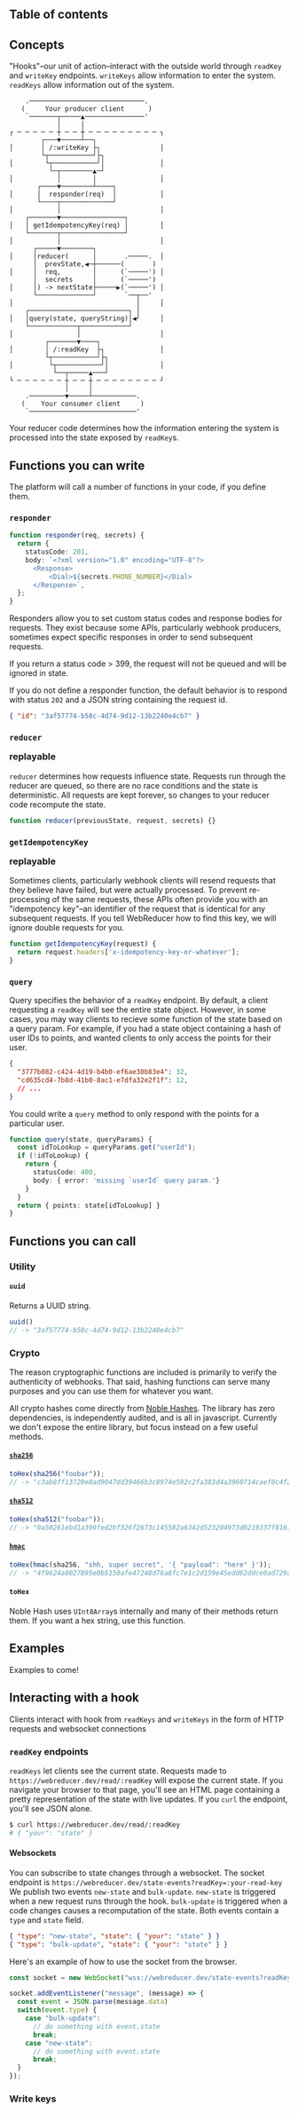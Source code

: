
## Table of contents

## Concepts

"Hooks"–our unit of action–interact with the outside world through `readKey` and `writeKey` endpoints. `writeKeys` allow information to enter the system. `readKeys` allow information out of the system.

```text
    .─────────────────────────────.    
   (     Your producer client      )   
    `───────┬─────▲───────────────'    
            │     │                    
┌ ─ ─ ─ ─ ─ ┼ ─ ─ ┼ ─ ─ ─ ─ ─ ─ ─ ─ ─ ┐
        ┌───▼─────┴──┐                 
│       │ /:writeKey ├┐               │
        └┬───────────┘├┐               
│        └┬───────────┘│              │
          └─┬────────▲─┘               
│           │        │                │
       ┌────▼────────┴────┐            
│      │  responder(req)  │           │
       └────┬─────────────┘            
│           │                         │
    ┌───────▼────────────────┐         
│   │ getIdempotencyKey(req) │        │
    └───────┬────────────────┘         
│           │                         │
      ┌─────▼────────┐                 
│     │reducer(      │       .─────.  │
      │  prevState,◀─┼──────(       )  
│     │  req,        │      (`─────') │
      │  secrets     │      (`─────')  
│     │) -> nextState├─────▶(`─────') │
      └──────────────┘       `──┬──'   
│                               │     │
    ┌─────────────────────────┐ │      
│   │query(state, queryString)│◀┘     │
    └────────────┬────────────┘        
│                │                    │
         ┌───────▼────┐                
│        │ /:readKey  ├┐              │
         └┬───────────┘├┐              
│         └┬───────────┘│             │
           └──┬─────▲───┘              
└ ─ ─ ─ ─ ─ ─ ┼ ─ ─ ┼ ─ ─ ─ ─ ─ ─ ─ ─ ┘
              │     │                  
    .─────────▼─────┴───────────.      
   (    Your consumer client     )     
    `───────────────────────────'        
```

Your reducer code determines how the information entering the system is processed into the state exposed by `readKey`s.

## Functions you can write

The platform will call a number of functions in your code, if you define them.

### `responder`

```ts
function responder(req, secrets) {
  return {
    statusCode: 201,
    body: `<?xml version="1.0" encoding="UTF-8"?>
      <Response>
          <Dial>${secrets.PHONE_NUMBER}</Dial>
      </Response>`,
  };
}
```

Responders allow you to set custom status codes and response bodies for requests. They exist because some APIs, particularly webhook producers, sometimes expect specific responses in order to send subsequent requests.

If you return a status code > 399, the request will not be queued and will be ignored in state.

If you do not define a responder function, the default behavior is to respond with status `202` and a JSON string containing the request id.

```json
{ "id": "3af57774-b58c-4d74-9d12-13b2240e4cb7" }
```

### `reducer` <p className="badge bg-green-600 ml-4">replayable</p>

`reducer` determines how requests influence state. Requests run through the reducer are queued, so there are no race conditions and the state is deterministic. All requests are kept forever, so changes to your reducer code recompute the state.

```ts
function reducer(previousState, request, secrets) {}
```

### `getIdempotencyKey` <p className="badge bg-green-600 ml-4">replayable</p>

Sometimes clients, particularly webhook clients will resend requests that they believe have failed, but were actually processed. To prevent re-processing of the same requests, these APIs often provide you with an "idempotency key"–an identifier of the request that is identical for any subsequent requests. If you tell WebReducer how to find this key, we will ignore double requests for you.

```js
function getIdempotencyKey(request) {
  return request.headers['x-idempotency-key-or-whatever'];
}
```

### `query`
Query specifies the behavior of a `readKey` endpoint. By default, a client requesting a `readKey` will see the entire state object. However, in some cases, you may way clients to recieve some function of the state based on a query param. For example, if you had a state object containing a hash of user IDs to points, and wanted clients to only access the points for their user.

```json
{
  "3777b082-c424-4d19-b4b0-ef6ae30b83e4": 32,
  "cd635cd4-7b8d-41b0-8ac1-e7dfa32e2f1f": 12,
  // ...
}
```

You could write a `query` method to only respond with the points for a particular user.

```ts
function query(state, queryParams) {
  const idToLookup = queryParams.get("userId");
  if (!idToLookup) {
    return {
      statusCode: 400,
      body: { error: 'missing `userId` query param.'}
    }
  }
  return { points: state[idToLookup] }
}
```

## Functions you can call

### Utility

#### `uuid`

Returns a UUID string.

```js
uuid()
// -> "3af57774-b58c-4d74-9d12-13b2240e4cb7"
```


### Crypto

The reason cryptographic functions are included is primarily to verify the authenticity of webhooks. That said, hashing functions can serve many purposes and you can use them for whatever you want.

All crypto hashes come directly from [Noble Hashes](https://github.com/paulmillr/noble-hashes). The library has zero dependencies, is independently audited, and is all in javascript. Currently we don't expose the entire library, but focus instead on a few useful methods.

#### [`sha256`](https://github.com/paulmillr/noble-hashes#sha2-sha256-sha384-sha512-sha512_256)

```js
toHex(sha256("foobar"));
// -> "c3ab8ff13720e8ad9047dd39466b3c8974e592c2fa383d4a3960714caef0c4f2"
```

#### [`sha512`](https://github.com/paulmillr/noble-hashes#sha2-sha256-sha384-sha512-sha512_256)

```js
toHex(sha512("foobar"));
// -> "0a50261ebd1a390fed2bf326f2673c145582a6342d523204973d0219337f81616a8069b012587cf5635f6925f1b56c360230c19b273500ee013e030601bf2425"
```

#### [`hmac`](https://github.com/paulmillr/noble-hashes#hmac)

```js
toHex(hmac(sha256, "shh, super secret", '{ "payload": "here" }'));
// -> "4f9624a8027895e0b5150afe47248d76a8fc7e1c2d159e45edd62ddce0ad729a"
```

#### `toHex`

Noble Hash uses `UInt8Array`s internally and many of their methods return them. If you want a hex string, use this function.

## Examples

Examples to come!

## Interacting with a hook

Clients interact with hook from `readKeys` and `writeKeys` in the form of HTTP requests and websocket connections

### `readKey` endpoints

`readKeys` let clients see the current state. Requests made to `https://webreducer.dev/read/:readKey` will expose the current state. If you navigate your browser to that page, you'll see an HTML page containing a pretty representation of the state with live updates. If you `curl` the endpoint, you'll see JSON alone.

```sh
$ curl https://webreducer.dev/read/:readKey
# { "your": "state" }
```

#### Websockets

You can subscribe to state changes through a websocket. The socket endpoint is `https://webreducer.dev/state-events?readKey=:your-read-key` We publish two events `new-state` and `bulk-update`. `new-state` is triggered when a new request runs through the hook. `bulk-update` is triggered when a code changes causes a recomputation of the state. Both events contain a `type` and `state` field.

```json
{ "type": "new-state", "state": { "your": "state" } }
{ "type": "bulk-update", "state": { "your": "state" } }
```

Here's an example of how to use the socket from the browser.

```js
const socket = new WebSocket("wss://webreducer.dev/state-events?readKey=:your-read-key");

socket.addEventListener("message", (message) => {
  const event = JSON.parse(message.data)
  switch(event.type) {
    case "bulk-update":
      // do something with event.state
      break;
    case "new-state":
      // do something with event.state
      break;
  }
});
```


### Write keys

